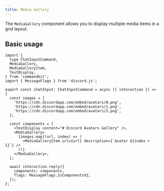 ```yaml
---
title: Media Gallery
---
```


The `MediaGallery` component allows you to display multiple media
items in a grid layout.

## Basic usage

```tsx title="src/app/commands/gallery-example.tsx"
import {
  type ChatInputCommand,
  MediaGallery,
  MediaGalleryItem,
  TextDisplay,
} from 'commandkit';
import { MessageFlags } from 'discord.js';

export const chatInput: ChatInputCommand = async ({ interaction }) => {
  const images = [
    'https://cdn.discordapp.com/embed/avatars/0.png',
    'https://cdn.discordapp.com/embed/avatars/1.png',
    'https://cdn.discordapp.com/embed/avatars/2.png',
  ];

  const components = [
    <TextDisplay content="# Discord Avatars Gallery" />,
    <MediaGallery>
      {images.map((url, index) => (
        <MediaGalleryItem url={url} description={`Avatar ${index + 1}`} />
      ))}
    </MediaGallery>,
  ];

  await interaction.reply({
    components: components,
    flags: MessageFlags.IsComponentsV2,
  });
};
```
